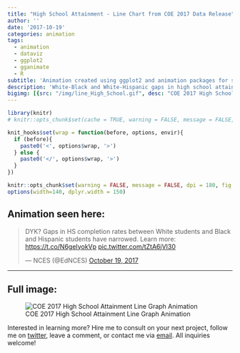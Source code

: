 ```yaml
---
title: "High School Attainment - Line Chart from COE 2017 Data Release"
author: ''
date: '2017-10-19'
categories: animation
tags:
  - animation
  - dataviz
  - ggplot2
  - gganimate
  - R
subtitle: 'Animation created using ggplot2 and animation packages for social media distribution'
description: 'White-Black and White-Hispanic gaps in high school attainment rates\ arrowed between 2000 and 2016.'
bigimg: [{src: "/img/line_High_School.gif", desc: "COE 2017 High School Attainment Line Graph Animation"}]
---
```


```r
library(knitr)
# knitr::opts_chunk$set(cache = TRUE, warning = FALSE, message = FALSE, dpi = 180, out.extra='class = "img-responsive"')

```

```r
knit_hooks$set(wrap = function(before, options, envir){
  if (before){
    paste0('<', options$wrap, '>')
  } else {
    paste0('</', options$wrap, '>')
  }
})

knitr::opts_chunk$set(warning = FALSE, message = FALSE, dpi = 180, fig.height = 5, fig.width = 7, fig.align = "center")
options(width=140, dplyr.width = 150)
```

## Animation seen here:

<blockquote class="twitter-tweet" data-lang="en"><p lang="en" dir="ltr">DYK? Gaps in HS completion rates between White students and Black and Hispanic students have narrowed. Learn more: <a href="https://t.co/N6geIyokVp">https://t.co/N6geIyokVp</a> <a href="https://t.co/tZtA6jVI30">pic.twitter.com/tZtA6jVI30</a></p>&mdash; NCES (@EdNCES) <a href="https://twitter.com/EdNCES/status/921050270049718273?ref_src=twsrc%5Etfw">October 19, 2017</a></blockquote>
<script async src="https://platform.twitter.com/widgets.js" charset="utf-8"></script>


***

## Full image:

![COE 2017 High School Attainment Line Graph Animation](/img/line_High_School.gif)

Interested in learning more? Hire me to consult on your next project, follow me on [twitter](https://twitter.com/mikeleeco), leave a comment, or contact me via [email](mailto:mdlee12@gmail.com). All inquiries welcome!

